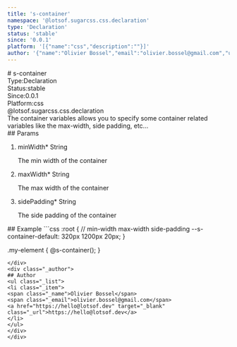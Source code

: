 ```yaml
---
title: 's-container'
namespace: '@lotsof.sugarcss.css.declaration'
type: 'Declaration'
status: 'stable'
since: '0.0.1'
platform: '[{"name":"css","description":""}]'
author: '{"name":"Olivier Bossel","email":"olivier.bossel@gmail.com","url":"https://hello@lotsof.dev"}'
---
```

<div class="docmap-mdx">
# s-container
<div class="_metas">
<div class="_type"><span class="_type-label">Type:</span><span class="_type-value">Declaration</span></div>
<div class="_status"><span class="_status-label">Status:</span><span class="_status-value -stable">stable</span></div>
<div class="_since"><span class="_since-label">Since:</span><span class="_since-value">0.0.1</span></div>
<div class="_platform"><span class="_platform-label">Platform:</span><span class="_platform-value -css">css</span></div>
</div>
<div class="_namespace">@lotsof.sugarcss.css.declaration</div>
<div class="_description">
The container variables allows you to specify some container related variables like the max-width, side padding, etc...
</div>
<div class="_params">
## Params
<ol class="_list">
<li class="_item">
<span class="_name">minWidth<span class="_required">*</span></span><span class="_default"></span> <span class="_type">String</span>
<p class="_description">The min width of the container</p>
</li>
<li class="_item">
<span class="_name">maxWidth<span class="_required">*</span></span><span class="_default"></span> <span class="_type">String</span>
<p class="_description">The max width of the container</p>
</li>
<li class="_item">
<span class="_name">sidePadding<span class="_required">*</span></span><span class="_default"></span> <span class="_type">String</span>
<p class="_description">The side padding of the container</p>
</li>
</ol>
</div>
<div class="_examples">
## Example
```css
:root {
   // min-width max-width side-padding
   --s-container-default: 320px 1200px 20px;
}

.my-element {
     @s-container();
}
```
</div>
<div class="_author">
## Author
<ul class="_list">
<li class="_item">
<span class="_name">Olivier Bossel</span>
<span class="_email">olivier.bossel@gmail.com</span>
<a href="https://hello@lotsof.dev" target="_blank" class="_url">https://hello@lotsof.dev</a>
</li>
</ul>
</div>
</div>